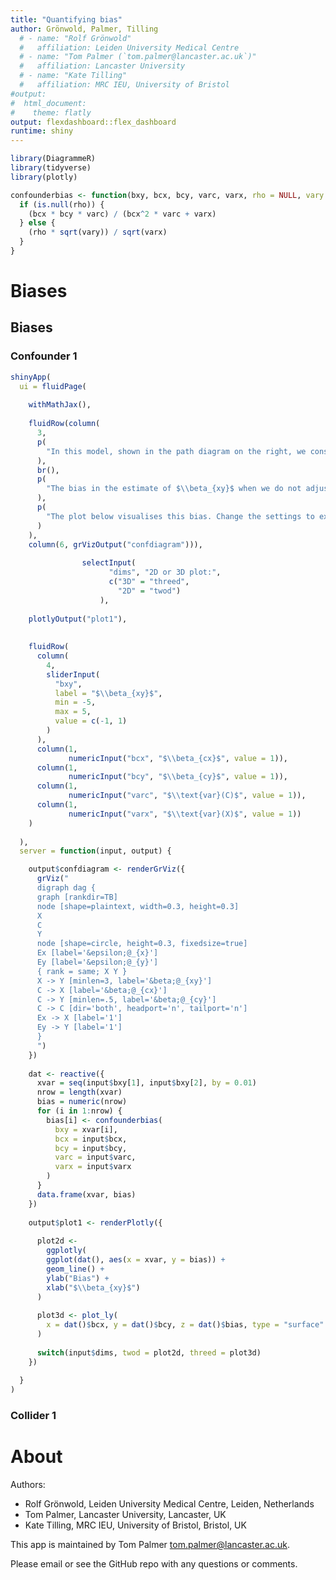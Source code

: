 ```yaml
---
title: "Quantifying bias"
author: Grönwold, Palmer, Tilling
  # - name: "Rolf Grönwold"
  #   affiliation: Leiden University Medical Centre
  # - name: "Tom Palmer (`tom.palmer@lancaster.ac.uk`)"
  #   affiliation: Lancaster University
  # - name: "Kate Tilling"
  #   affiliation: MRC IEU, University of Bristol
#output:
#  html_document:
#    theme: flatly
output: flexdashboard::flex_dashboard
runtime: shiny
---
```


```r
library(DiagrammeR)
library(tidyverse)
library(plotly)
```

```r
confounderbias <- function(bxy, bcx, bcy, varc, varx, rho = NULL, vary = NULL) {
  if (is.null(rho)) {
    (bcx * bcy * varc) / (bcx^2 * varc + varx)
  } else {
    (rho * sqrt(vary)) / sqrt(varx)
  }
}
```

# Biases

## Biases {.tabset}

### Confounder 1

```r
shinyApp(
  ui = fluidPage(
    
    withMathJax(),
    
    fluidRow(column(
      3,
      p(
        "In this model, shown in the path diagram on the right, we consider the effect of omitting $C$ from the regression of $Y$ on $X$."
      ),
      br(),
      p(
        "The bias in the estimate of $\\beta_{xy}$ when we do not adjust for $C$ is: $$\\frac{\\beta_{cx}\\beta_{cy}\\text{var}(C)}{\\beta_{cx}^2\\text{var}(C) + \\sigma_{X}^2}$$"
      ),
      p(
        "The plot below visualises this bias. Change the settings to explore how the bias changes."
      )
    ),
    column(6, grVizOutput("confdiagram"))),
    
                selectInput(
                      "dims", "2D or 3D plot:",
                      c("3D" = "threed",
                        "2D" = "twod")
                    ),
    
    plotlyOutput("plot1"),
    
    
    fluidRow(
      column(
        4,
        sliderInput(
          "bxy",
          label = "$\\beta_{xy}$",
          min = -5,
          max = 5,
          value = c(-1, 1)
        )
      ),
      column(1,
             numericInput("bcx", "$\\beta_{cx}$", value = 1)),
      column(1,
             numericInput("bcy", "$\\beta_{cy}$", value = 1)),
      column(1,
             numericInput("varc", "$\\text{var}(C)$", value = 1)),
      column(1,
             numericInput("varx", "$\\text{var}(X)$", value = 1))
    )
    
  ),
  server = function(input, output) {

    output$confdiagram <- renderGrViz({
      grViz("
      digraph dag {
      graph [rankdir=TB]
      node [shape=plaintext, width=0.3, height=0.3]
      X 
      C 
      Y
      node [shape=circle, height=0.3, fixedsize=true]
      Ex [label='&epsilon;@_{x}']
      Ey [label='&epsilon;@_{y}']
      { rank = same; X Y }
      X -> Y [minlen=3, label='&beta;@_{xy}']
      C -> X [label='&beta;@_{cx}']
      C -> Y [minlen=.5, label='&beta;@_{cy}']
      C -> C [dir='both', headport='n', tailport='n']
      Ex -> X [label='1']
      Ey -> Y [label='1']
      }
      ")
    })
    
    dat <- reactive({
      xvar = seq(input$bxy[1], input$bxy[2], by = 0.01)
      nrow = length(xvar)
      bias = numeric(nrow)
      for (i in 1:nrow) {
        bias[i] <- confounderbias(
          bxy = xvar[i],
          bcx = input$bcx,
          bcy = input$bcy,
          varc = input$varc,
          varx = input$varx
        )
      }
      data.frame(xvar, bias)
    })
    
    output$plot1 <- renderPlotly({
      
      plot2d <- 
        ggplotly(
        ggplot(dat(), aes(x = xvar, y = bias)) + 
        geom_line() + 
        ylab("Bias") + 
        xlab("$\\beta_{xy}$")
      )
      
      plot3d <- plot_ly(
        x = dat()$bcx, y = dat()$bcy, z = dat()$bias, type = "surface"
      )
      
      switch(input$dims, twod = plot2d, threed = plot3d)
    })
    
  }
)
```

### Collider 1

# About

Authors:

- Rolf Grönwold, Leiden University Medical Centre, Leiden, Netherlands
- Tom Palmer, Lancaster University, Lancaster, UK
- Kate Tilling, MRC IEU, University of Bristol, Bristol, UK

This app is maintained by Tom Palmer <tom.palmer@lancaster.ac.uk>. 

Please email or see the GitHub repo with any questions or comments.